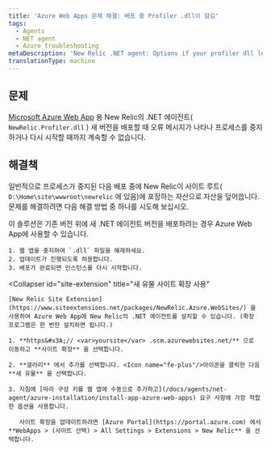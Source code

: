 ```yaml
---
title: 'Azure Web Apps 문제 해결: 배포 중 Profiler .dll이 잠김'
tags:
  - Agents
  - NET agent
  - Azure troubleshooting
metaDescription: 'New Relic .NET agent: Options if your profiler dll locks when deploying your Azure Web App.'
translationType: machine
---
```


## 문제

[Microsoft Azure Web App](/docs/agents/net-agent/azure-installation/install-app-azure-web-apps) 용 New Relic의 .NET 에이전트( `NewRelic.Profiler.dll` ) 새 버전을 배포할 때 오류 메시지가 나타나 프로세스를 중지하거나 다시 시작할 때까지 계속할 수 없습니다.

## 해결책

일반적으로 프로세스가 중지된 다음 배포 중에 New Relic이 사이트 루트( `D:\Home\site\wwwroot\newrelic` 에 있음)에 포장하는 자산으로 자산을 덮어씁니다. 문제를 해결하려면 다음 해결 방법 중 하나를 시도해 보십시오.

<CollapserGroup>
  <Collapser
    id="stop-dll-deploy"
    title="파일 릴리스 중지"
  >
    이 솔루션은 기존 버전 위에 새 .NET 에이전트 버전을 배포하려는 경우 Azure Web App에 사용할 수 있습니다.

    1. 웹 앱을 중지하여 `.dll` 파일을 해제하세요.
    2. 업데이트가 진행되도록 허용합니다.
    3. 배포가 완료되면 인스턴스를 다시 시작합니다.
  </Collapser>

  <Collapser
    id="site-extension"
    title="새 유물 사이트 확장 사용"
  >
    [New Relic Site Extension](https://www.siteextensions.net/packages/NewRelic.Azure.WebSites/) 을 사용하여 Azure Web App에 New Relic의 .NET 에이전트를 설치할 수 있습니다. (확장 프로그램은 한 번만 설치하면 됩니다.)

    1. **https&#x3A;// <var>yoursite</var> .scm.azurewebsites.net/** 으로 이동하고 **사이트 확장** 을 선택합니다.

    2. **갤러리** 에서 추가를 선택합니다. <Icon name="fe-plus"/>아이콘을 클릭한 다음 **새 유물** 을 선택합니다.

    3. 지침에 [따라 구성 키를 웹 앱에 수동으로 추가하고](/docs/agents/net-agent/azure-installation/install-app-azure-web-apps) 요구 사항에 가장 적합한 옵션을 사용합니다.

       사이트 확장을 업데이트하려면 [Azure Portal](https://portal.azure.com) 에서 **WebApps > (사이트 선택) > All Settings > Extensions > New Relic** 을 선택합니다.
  </Collapser>
</CollapserGroup>